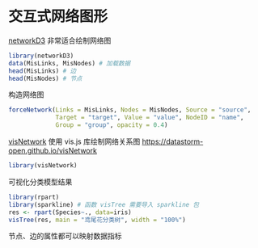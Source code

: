 # 交互式网络图形 {#chap:network}

[networkD3](https://github.com/christophergandrud/networkD3) 非常适合绘制网络图

```r
library(networkD3)
data(MisLinks, MisNodes) # 加载数据
head(MisLinks) # 边
head(MisNodes) # 节点
```

构造网络图

```r
forceNetwork(Links = MisLinks, Nodes = MisNodes, Source = "source",
             Target = "target", Value = "value", NodeID = "name",
             Group = "group", opacity = 0.4)
```

[visNetwork](https://github.com/datastorm-open/visNetwork) 使用 vis.js 库绘制网络关系图 <https://datastorm-open.github.io/visNetwork>

```r
library(visNetwork)
```

可视化分类模型结果

```r
library(rpart)
library(sparkline) # 函数 visTree 需要导入 sparkline 包
res <- rpart(Species~., data=iris)
visTree(res, main = "鸢尾花分类树", width = "100%")
```

节点、边的属性都可以映射数据指标

